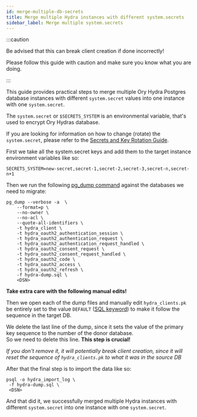 ```yaml
---
id: merge-multiple-db-secrets
title: Merge multiple Hydra instances with different system.secrets
sidebar_label: Merge multiple system.secrets
---
```


:::caution

Be advised that this can break client creation if done incorrectly!

Please follow this guide with caution and make sure you know what you are doing.

:::

This guide provides practical steps to merge multiple Ory Hydra Postgres database instances with different `system.secret` values
into one instance with one `system.secret`.

The `system.secret` or `$SECRETS_SYSTEM` is an environmental variable, that's used to encrypt Ory Hydras database.

If you are looking for information on how to change (rotate) the `system.secret`, please refer to the
[Secrets and Key Rotation Guide](https://www.ory.sh/hydra/docs/guides/secrets-key-rotation/#rotation-of-hmac-token-signing-and-database-and-cookie-encryption-keys).

First we take all the system.secret keys and add them to the target instance environment variables like so:

`SECRETS_SYSTEM=new-secret,secret-1,secret-2,secret-3,secret-n,secret-n+1`

Then we run the following [pg_dump command](https://www.postgresql.org/docs/9.3/app-pgdump.html) against the databases we need to
migrate:

```
pg_dump --verbose -a  \
	--format=p \
	--no-owner \
	--no-acl \
	--quote-all-identifiers \
	-t hydra_client \
	-t hydra_oauth2_authentication_session \
	-t hydra_oauth2_authentication_request \
	-t hydra_oauth2_authentication_request_handled \
	-t hydra_oauth2_consent_request \
	-t hydra_oauth2_consent_request_handled \
	-t hydra_oauth2_code \
	-t hydra_oauth2_access \
	-t hydra_oauth2_refresh \
	-f hydra-dump.sql \
	<DSN>
```

**Take extra care with the following manual edits!**

Then we open each of the dump files and manually edit `hydra_clients.pk` be entirely set to the value `DEFAULT`
([SQL keyword](https://www.w3schools.com/sql/sql_ref_default.asp)) to make it follow the sequence in the target DB.

We delete the last line of the dump, since it sets the value of the primary key sequence to the number of the donor database.  
So we need to delete this line. **This step is crucial!**

_If you don't remove it, it will potentially break client creation, since it will reset the sequence of `hydra_clients.pk` to what
it was in the source DB_

After that the final step is to import the data like so:

```
psql -o hydra_import_log \
 -f hydra-dump.sql \
 <DSN>
```

And that did it, we successfully merged multiple Hydra instances with different `system.secret` into one instance with one
`system.secret`.
